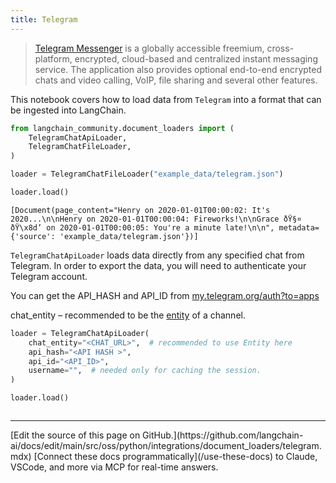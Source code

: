```yaml
---
title: Telegram
---
```


>[Telegram Messenger](https://web.telegram.org/a/) is a globally accessible freemium, cross-platform, encrypted, cloud-based and centralized instant messaging service. The application also provides optional end-to-end encrypted chats and video calling, VoIP, file sharing and several other features.

This notebook covers how to load data from `Telegram` into a format that can be ingested into LangChain.

```python
from langchain_community.document_loaders import (
    TelegramChatApiLoader,
    TelegramChatFileLoader,
)
```

```python
loader = TelegramChatFileLoader("example_data/telegram.json")
```

```python
loader.load()
```

```output
[Document(page_content="Henry on 2020-01-01T00:00:02: It's 2020...\n\nHenry on 2020-01-01T00:00:04: Fireworks!\n\nGrace ðŸ§¤ ðŸ\x8d’ on 2020-01-01T00:00:05: You're a minute late!\n\n", metadata={'source': 'example_data/telegram.json'})]
```

`TelegramChatApiLoader` loads data directly from any specified chat from Telegram. In order to export the data, you will need to authenticate your Telegram account.

You can get the API_HASH and API_ID from [my.telegram.org/auth?to=apps](https://my.telegram.org/auth?to=apps)

chat_entity – recommended to be the [entity](https://docs.telethon.dev/en/stable/concepts/entities.html?highlight=Entity#what-is-an-entity) of a channel.

```python
loader = TelegramChatApiLoader(
    chat_entity="<CHAT_URL>",  # recommended to use Entity here
    api_hash="<API HASH >",
    api_id="<API_ID>",
    username="",  # needed only for caching the session.
)
```

```python
loader.load()
```

```python

```

---

<Callout icon="pen-to-square" iconType="regular">
    [Edit the source of this page on GitHub.](https://github.com/langchain-ai/docs/edit/main/src/oss/python/integrations/document_loaders/telegram.mdx)
</Callout>
<Tip icon="terminal" iconType="regular">
    [Connect these docs programmatically](/use-these-docs) to Claude, VSCode, and more via MCP for    real-time answers.
</Tip>
